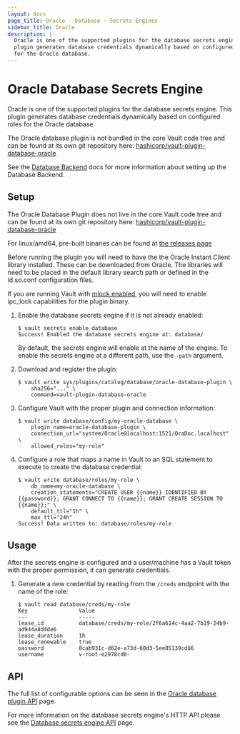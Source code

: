 ```yaml
---
layout: docs
page_title: Oracle - Database - Secrets Engines
sidebar_title: Oracle
description: |-
  Oracle is one of the supported plugins for the database secrets engine. This
  plugin generates database credentials dynamically based on configured roles
  for the Oracle database.
---
```


# Oracle Database Secrets Engine

Oracle is one of the supported plugins for the database secrets engine. This
plugin generates database credentials dynamically based on configured roles for
the Oracle database.

The Oracle database plugin is not bundled in the core Vault code tree and can be
found at its own git repository here:
[hashicorp/vault-plugin-database-oracle](https://github.com/hashicorp/vault-plugin-database-oracle)

See the [Database Backend](/docs/secrets/databases) docs for more
information about setting up the Database Backend.

## Setup

The Oracle Database Plugin does not live in the core Vault code tree and can be found
at its own git repository here: [hashicorp/vault-plugin-database-oracle](https://github.com/hashicorp/vault-plugin-database-oracle)

For linux/amd64, pre-built binaries can be found at [the releases page](https://releases.hashicorp.com/vault-plugin-database-oracle)

Before running the plugin you will need to have the the Oracle Instant Client
library installed. These can be downloaded from Oracle. The libraries will need to
be placed in the default library search path or defined in the ld.so.conf configuration files.

If you are running Vault with [mlock enabled](/docs/configuration#disable_mlock),
you will need to enable ipc_lock capabilities for the plugin binary.

1.  Enable the database secrets engine if it is not already enabled:

    ```text
    $ vault secrets enable database
    Success! Enabled the database secrets engine at: database/
    ```

    By default, the secrets engine will enable at the name of the engine. To
    enable the secrets engine at a different path, use the `-path` argument.

1.  Download and register the plugin:

    ```text
    $ vault write sys/plugins/catalog/database/oracle-database-plugin \
        sha256="..." \
        command=vault-plugin-database-oracle
    ```

1.  Configure Vault with the proper plugin and connection information:

    ```text
    $ vault write database/config/my-oracle-database \
        plugin_name=oracle-database-plugin \
        connection_url="system/Oracle@localhost:1521/OraDoc.localhost" \
        allowed_roles="my-role"
    ```

1.  Configure a role that maps a name in Vault to an SQL statement to execute to
    create the database credential:

    ```text
    $ vault write database/roles/my-role \
        db_name=my-oracle-database \
        creation_statements="CREATE USER {{name}} IDENTIFIED BY {{password}}; GRANT CONNECT TO {{name}}; GRANT CREATE SESSION TO {{name}};" \
        default_ttl="1h" \
        max_ttl="24h"
    Success! Data written to: database/roles/my-role
    ```

## Usage

After the secrets engine is configured and a user/machine has a Vault token with
the proper permission, it can generate credentials.

1.  Generate a new credential by reading from the `/creds` endpoint with the name
    of the role:

    ```text
    $ vault read database/creds/my-role
    Key                Value
    ---                -----
    lease_id           database/creds/my-role/2f6a614c-4aa2-7b19-24b9-ad944a8d4de6
    lease_duration     1h
    lease_renewable    true
    password           8cab931c-d62e-a73d-60d3-5ee85139cd66
    username           v-root-e2978cd0-
    ```

## API

The full list of configurable options can be seen in the [Oracle database plugin
API](/api/secret/databases/oracle.html) page.

For more information on the database secrets engine's HTTP API please see the
[Database secrets engine API](/api/secret/databases) page.
